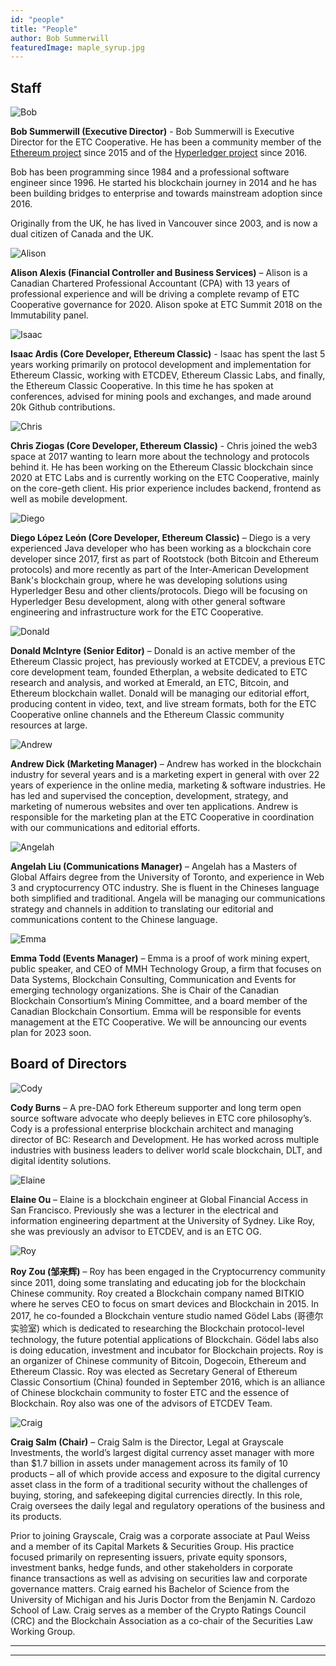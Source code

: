 ```yaml
---
id: "people"
title: "People"
author: Bob Summerwill
featuredImage: maple_syrup.jpg
---
```


## Staff

![Bob](/bob-summerwill-bw.png)

**Bob Summerwill (Executive Director)** - Bob Summerwill is Executive Director for the ETC Cooperative. He
has been a community member of the [Ethereum project](https://ethereum.org) since 2015 and of the
[Hyperledger project](https://hyperledger.org) since 2016.

Bob has been programming since 1984 and a professional software engineer since 1996. He started his blockchain
journey in 2014 and he has been building bridges to enterprise and towards mainstream adoption since 2016.

Originally from the UK, he has lived in Vancouver since 2003, and is now a dual citizen of Canada and the UK.

![Alison](/alison.jpeg)

**Alison Alexis (Financial Controller and Business Services)** – Alison is a Canadian
Chartered Professional Accountant (CPA) with 13 years of professional experience and
will be driving a complete revamp of ETC Cooperative governance for 2020.
Alison spoke at ETC Summit 2018 on the Immutability panel.

![Isaac](/Isaac-profile-pic.png)

**Isaac Ardis  (Core Developer, Ethereum Classic)** - Isaac has spent the last 5 years working primarily on protocol development and implementation for Ethereum Classic,
working with ETCDEV, Ethereum Classic Labs, and finally, the Ethereum Classic Cooperative. In this time he has spoken at conferences, advised for mining pools and exchanges, and made around 20k Github contributions.

![Chris](/Chris-profile-pic.jpeg)

**Chris Ziogas (Core Developer, Ethereum Classic)** - Chris joined the web3 space at 2017 wanting to learn more about the technology and protocols behind it. He has been working on the Ethereum Classic blockchain since 2020 at ETC Labs and is currently working on the ETC Cooperative, mainly on the core-geth client. His prior experience includes backend, frontend as well as mobile development.

![Diego](/Diego-profile-pic.png)

**Diego López León (Core Developer, Ethereum Classic)** – Diego is a very experienced Java developer who has been working as a blockchain core developer since 2017, first as part of Rootstock (both Bitcoin and Ethereum protocols) and more recently as part of the Inter-American Development Bank's blockchain group, where he was developing solutions using Hyperledger Besu and other clients/protocols. Diego will be focusing on Hyperledger Besu development, along with other general software engineering and infrastructure work for the ETC Cooperative.

![Donald](/Donald-profile-pic.JPG)

**Donald McIntyre (Senior Editor)** – Donald is an active member of the Ethereum Classic project, has previously worked at ETCDEV, a previous ETC core development team, founded Etherplan, a website dedicated to ETC research and analysis, and worked at Emerald, an ETC, Bitcoin, and Ethereum blockchain wallet. Donald will be managing our editorial effort, producing content in video, text, and live stream formats, both for the ETC Cooperative online channels and the Ethereum Classic community resources at large.

![Andrew](/Andrew-profile-pic.jpeg)

**Andrew Dick (Marketing Manager)** – Andrew has worked in the blockchain industry for several years and is a marketing expert in general with over 22 years of experience in the online media, marketing & software industries. He has led and supervised the conception, development, strategy, and marketing of numerous websites and over ten applications. Andrew is responsible for the marketing plan at the ETC Cooperative in coordination with our communications and editorial efforts.

![Angelah](/Angelah-profile-pic.jpeg)

**Angelah Liu (Communications Manager)** – Angelah has a Masters of Global Affairs degree from the University of Toronto, and experience in Web 3 and cryptocurrency OTC industry. She is fluent in the Chineses language both simplified and traditional. Angela will be managing our communications strategy and channels in addition to translating our editorial and communications content to the Chinese language.

![Emma](/Emma-profile-pic.jpeg)

**Emma Todd (Events Manager)** – Emma is a proof of work mining expert, public speaker, and CEO of MMH Technology Group, a firm that focuses on Data Systems, Blockchain Consulting, Communication and Events for emerging technology organizations. She is Chair of the Canadian Blockchain Consortium’s Mining Committee, and a board member of the Canadian Blockchain Consortium. Emma will be responsible for events management at the ETC Cooperative. We will be announcing our events plan for 2023 soon.

## Board of Directors

![Cody](/cody-burns.png)

**Cody Burns** – A pre-DAO fork Ethereum supporter and long term open source software
advocate who deeply believes in ETC core philosophy’s. Cody is a professional enterprise
blockchain architect and managing director of BC: Research and Development. He has worked
across multiple industries with business leaders to deliver world scale blockchain,
DLT, and digital identity solutions.

![Elaine](/Elaine-Ou-BW.png)

**Elaine Ou** – Elaine is a blockchain engineer at Global Financial Access in San
Francisco. Previously she was a lecturer in the electrical and information engineering
department at the University of Sydney.  Like Roy, she was previously an advisor to
ETCDEV, and is an ETC OG.

![Roy](/roy-bw.jpg)

**Roy Zou (邹来辉)** – Roy has been engaged in the Cryptocurrency community since 2011, doing some
translating and educating job for the blockchain Chinese community. Roy created a
Blockchain company named BITKIO where he serves CEO to focus on smart devices and
Blockchain in 2015. In 2017, he co-founded a Blockchain venture studio named
Gödel Labs (哥德尔实验室) which is dedicated to researching the Blockchain
protocol-level technology, the future potential applications of Blockchain.
Gödel labs also is doing education, investment and incubator for Blockchain
projects. Roy is an organizer of Chinese community of Bitcoin, Dogecoin,
Ethereum and Ethereum Classic. Roy was elected as Secretary General of
Ethereum Classic Consortium (China) founded in September 2016, which is an
alliance of Chinese blockchain community to foster ETC and the essence of
Blockchain. Roy also was one of the advisors of ETCDEV Team.

![Craig](/craig-bw.png)

**Craig Salm (Chair)** – Craig Salm is the Director, Legal at Grayscale Investments, the
world’s largest digital currency asset manager with more than $1.7 billion in assets
under management across its family of 10 products – all of which provide access and
exposure to the digital currency asset class in the form of a traditional security
without the challenges of buying, storing, and safekeeping digital currencies directly.
In this role, Craig oversees the daily legal and regulatory operations of the business
and its products.

Prior to joining Grayscale, Craig was a corporate associate at Paul Weiss and a member
of its Capital Markets & Securities Group. His practice focused primarily on
representing issuers, private equity sponsors, investment banks, hedge funds, and
other stakeholders in corporate finance transactions as well as advising on securities
law and corporate governance matters. Craig earned his Bachelor of Science from the
University of Michigan and his Juris Doctor from the Benjamin N. Cardozo School of
Law. Craig serves as a member of the Crypto Ratings Council (CRC) and the Blockchain
Association as a co-chair of the Securities Law Working Group.

---

---
